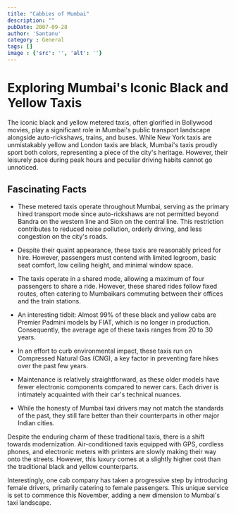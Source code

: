 ```yaml
---
title: "Cabbies of Mumbai"
description: ""
pubDate: 2007-09-28
author: 'Santanu'
category : General
tags: []
image : {'src': '', 'alt': ''}
---
```


# Exploring Mumbai's Iconic Black and Yellow Taxis

The iconic black and yellow metered taxis, often glorified in Bollywood movies, play a significant role in Mumbai's public transport landscape alongside auto-rickshaws, trains, and buses. While New York taxis are unmistakably yellow and London taxis are black, Mumbai's taxis proudly sport both colors, representing a piece of the city's heritage. However, their leisurely pace during peak hours and peculiar driving habits cannot go unnoticed.

## Fascinating Facts

- These metered taxis operate throughout Mumbai, serving as the primary hired transport mode since auto-rickshaws are not permitted beyond Bandra on the western line and Sion on the central line. This restriction contributes to reduced noise pollution, orderly driving, and less congestion on the city's roads.

- Despite their quaint appearance, these taxis are reasonably priced for hire. However, passengers must contend with limited legroom, basic seat comfort, low ceiling height, and minimal window space.

- The taxis operate in a shared mode, allowing a maximum of four passengers to share a ride. However, these shared rides follow fixed routes, often catering to Mumbaikars commuting between their offices and the train stations.

- An interesting tidbit: Almost 99% of these black and yellow cabs are Premier Padmini models by FIAT, which is no longer in production. Consequently, the average age of these taxis ranges from 20 to 30 years.

- In an effort to curb environmental impact, these taxis run on Compressed Natural Gas (CNG), a key factor in preventing fare hikes over the past few years.

- Maintenance is relatively straightforward, as these older models have fewer electronic components compared to newer cars. Each driver is intimately acquainted with their car's technical nuances.

- While the honesty of Mumbai taxi drivers may not match the standards of the past, they still fare better than their counterparts in other major Indian cities.

Despite the enduring charm of these traditional taxis, there is a shift towards modernization. Air-conditioned taxis equipped with GPS, cordless phones, and electronic meters with printers are slowly making their way onto the streets. However, this luxury comes at a slightly higher cost than the traditional black and yellow counterparts.

Interestingly, one cab company has taken a progressive step by introducing female drivers, primarily catering to female passengers. This unique service is set to commence this November, adding a new dimension to Mumbai's taxi landscape.